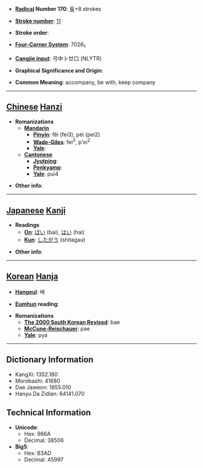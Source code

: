 * '''[[Wiktionary:Chinese radical index| Radical]] Number 170''': [[Wiktionary:Chinese radical index 阜|阜]]+8 strokes

* '''[[Wiktionary:Chinese total strokes index|Stroke number]]''': [[Wiktionary:Chinese total strokes index 11|11]]

* '''Stroke order''': 

* '''[[Wiktionary:Chinese four corner index|Four-Corner System]]''': 7026<sub>1</sub>

* '''[[Wiktionary:Chinese Cangjie index|Cangjie input]]''': 弓中卜廿口 (NLYTR)

* '''Graphical Significance and Origin''': 

* '''Common Meaning''': accompany, be with, keep company

----

== [[Chinese]] [[Hanzi]] ==

* '''Romanizations'''
** '''[[Mandarin]]'''
*** '''[[Pinyin]]''': fěi (fei3), péi (pei2)
*** '''[[Wade-Giles]]''': fei<sup>3</sup>, p'ei<sup>2</sup>
*** '''[[Yale]]''': 
** '''[[Cantonese]]'''
*** '''[[Jyutping]]''':
*** '''[[Penkyamp]]''': 
*** '''[[Yale]]''': pui4

* '''Other info''': 

----

== [[Japanese]] [[Kanji]] ==

* '''Readings'''
** '''[[On]]''': [[ばい]] (bai), [[はい]] (hai)
** '''[[Kun]]''': [[したがう]] (shitagau)

* '''Other info''':  

----

== [[Korean]] [[Hanja]] ==

* '''[[Hangeul]]''': 배

* '''[[Eumhun]] reading''': 

* '''Romanizations'''
** '''[[The 2000 South Korean Revised Romanization|The 2000 South Korean Revised]]''': bae
** '''[[McCune-Reischauer]]''': pae
** '''[[Yale]]''': pya

----

== Dictionary Information ==

* KangXi: 1352.180
* Morobashi: 41680
* Dae Jaweon: 1855.010
* Hanyu Da Zidian: 64141.070

== Technical Information ==

* '''Unicode''':
** Hex: 966A
** Decimal: 38506
* '''Big5''':
** Hex: B3AD
** Decimal: 45997
